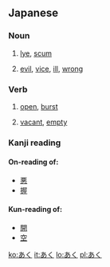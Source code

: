 ==Japanese==

===Noun===
{{ja-noun|h|rom=aku}}

# {{ja-def|灰汁}} [[lye]], [[scum]]
# {{ja-def|悪}} [[evil]], [[vice]], [[ill]], [[wrong]]

===Verb===
{{ja-verb|h|rom=aku}}

# {{ja-def|開く}} [[open]], [[burst]]
# {{ja-def|空く}} [[vacant]], [[empty]]

===Kanji reading===
{{ja-kanjireading|rom=aku}}

====On-reading of:====
* [[悪]]
* [[握]]

====Kun-reading of:====
* [[開]]
* [[空]]

[[ko:あく]]
[[it:あく]]
[[lo:あく]]
[[pl:あく]]